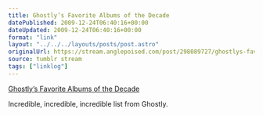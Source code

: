 ```yaml
---
title: Ghostly’s Favorite Albums of the Decade
datePublished: 2009-12-24T06:40:16+00:00
dateUpdated: 2009-12-24T06:40:16+00:00
format: "link"
layout: "../../../layouts/posts/post.astro"
originalUrl: https://stream.anglepoised.com/post/298089727/ghostlys-favorite-albums-of-the-decade-ghostly
source: tumblr stream
tags: ["linklog"]
---
```


[Ghostly&#8217;s Favorite Albums of the Decade][1]

Incredible, incredible, incredible list from Ghostly.

[1]: http://ghostly.com/media/top110
